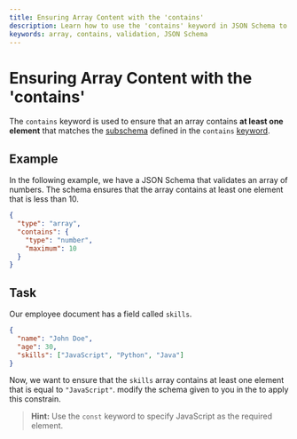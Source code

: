```yaml
---
title: Ensuring Array Content with the 'contains'
description: Learn how to use the 'contains' keyword in JSON Schema to ensure that arrays contain specific elements.
keywords: array, contains, validation, JSON Schema
---
```



# Ensuring Array Content with the 'contains'

The `contains` keyword is used to ensure that an array contains **at least one element** that matches the [subschema](https://json-schema.org/learn/glossary#subschema) defined in the `contains` [keyword](https://json-schema.org/learn/glossary#keyword).

## Example

In the following example, we have a JSON Schema that validates an array of numbers. The schema ensures that the array contains at least one element that is less than 10.

```json
{
  "type": "array",
  "contains": {
    "type": "number",
    "maximum": 10
  }
}
```
## Task 

Our employee document has a field called `skills`. 

```json highlightLineStart={4}
{
  "name": "John Doe",
  "age": 30,
  "skills": ["JavaScript", "Python", "Java"]
}
```

Now, we want to ensure that the `skills` array contains at least one element that is equal to `"JavaScript"`. modify the schema given to you in the <SideEditorLink/> to apply this constrain.

> **Hint:** Use the `const` keyword to specify JavaScript as the required element.